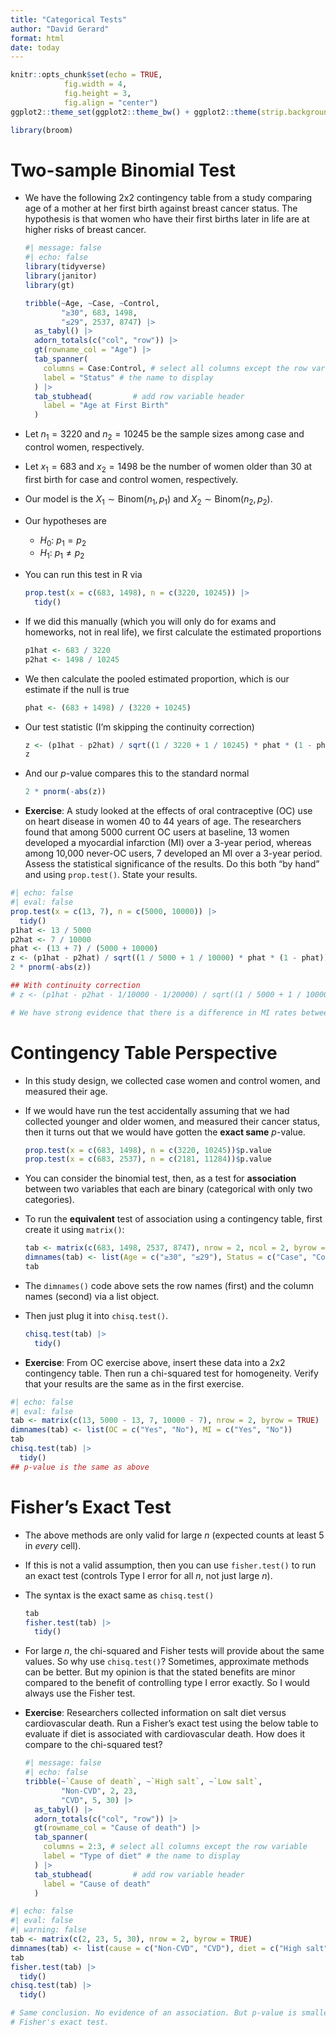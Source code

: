 ```yaml
---
title: "Categorical Tests"
author: "David Gerard"
format: html
date: today
---
```


```r
knitr::opts_chunk$set(echo = TRUE, 
            fig.width = 4, 
            fig.height = 3, 
            fig.align = "center")
ggplot2::theme_set(ggplot2::theme_bw() + ggplot2::theme(strip.background = ggplot2::element_rect(fill = "white")))
```

```r
library(broom)
```


# Two-sample Binomial Test

- We have the following 2x2 contingency table from a study comparing age of a mother at her first birth against breast cancer status. The hypothesis is that women who have their first births later in life are at higher risks of breast cancer.

  ```r
  #| message: false
  #| echo: false
  library(tidyverse)
  library(janitor)
  library(gt)
  
  tribble(~Age, ~Case, ~Control,
          "≥30", 683, 1498,
          "≤29", 2537, 8747) |>
    as_tabyl() |>
    adorn_totals(c("col", "row")) |>
    gt(rowname_col = "Age") |>
    tab_spanner(
      columns = Case:Control, # select all columns except the row variable
      label = "Status" # the name to display
    ) |>
    tab_stubhead(         # add row variable header
      label = "Age at First Birth" 
    ) 
  ```

- Let $n_1 = 3220$ and $n_2 = 10245$ be the sample sizes among case and control women, respectively. 

- Let $x_1 = 683$ and $x_2 = 1498$ be the number of women older than 30 at first birth for case and control women, respectively. 

- Our model is the $X_1 \sim \text{Binom}(n_1, p_1)$ and $X_2 \sim \text{Binom}(n_2, p_2)$.

- Our hypotheses are
    - $H_0$: $p_1 = p_2$
    - $H_1$: $p_1 \neq p_2$

- You can run this test in R via

  ```r
  prop.test(x = c(683, 1498), n = c(3220, 10245)) |>
    tidy()
  ```

- If we did this manually (which you will only do for exams and homeworks, not in real life), we first calculate the estimated proportions

  ```r
  p1hat <- 683 / 3220
  p2hat <- 1498 / 10245
  ```

- We then calculate the pooled estimated proportion, which is our estimate if the null is true

  ```r
  phat <- (683 + 1498) / (3220 + 10245)
  ```

- Our test statistic (I'm skipping the continuity correction)

  ```r
  z <- (p1hat - p2hat) / sqrt((1 / 3220 + 1 / 10245) * phat * (1 - phat))
  z
  ```

- And our $p$-value compares this to the standard normal

  ```r
  2 * pnorm(-abs(z))
  ```

- **Exercise**: A study looked at the effects of oral contraceptive (OC) use on heart disease in women 40 to 44 years of age. The researchers found that among 5000 current OC users at baseline, 13 women developed a myocardial infarction (MI) over a 3-year period, whereas among 10,000 never-OC users, 7 developed an MI over a 3-year period. Assess the statistical significance of the results. Do this both "by hand" and using `prop.test()`. State your results.

```r
#| echo: false
#| eval: false
prop.test(x = c(13, 7), n = c(5000, 10000)) |>
  tidy()
p1hat <- 13 / 5000
p2hat <- 7 / 10000
phat <- (13 + 7) / (5000 + 10000)
z <- (p1hat - p2hat) / sqrt((1 / 5000 + 1 / 10000) * phat * (1 - phat))
2 * pnorm(-abs(z))

## With continuity correction
# z <- (p1hat - p2hat - 1/10000 - 1/20000) / sqrt((1 / 5000 + 1 / 10000) * phat * (1 - phat))

# We have strong evidence that there is a difference in MI rates between OC users and non-OC users.
```

# Contingency Table Perspective

- In this study design, we collected case women and control women, and measured their age.

- If we would have run the test accidentally assuming that we had collected younger and older women, and measured their cancer status, then it turns out that we would have gotten the **exact same** $p$-value.

  ```r
  prop.test(x = c(683, 1498), n = c(3220, 10245))$p.value
  prop.test(x = c(683, 2537), n = c(2181, 11284))$p.value
  ```

- You can consider the binomial test, then, as a test for **association** between two variables that each are binary (categorical with only two categories).

- To run the **equivalent** test of association using a contingency table, first create it using `matrix()`:

  ```r
  tab <- matrix(c(683, 1498, 2537, 8747), nrow = 2, ncol = 2, byrow = TRUE)
  dimnames(tab) <- list(Age = c("≥30", "≤29"), Status = c("Case", "Control"))
  tab
  ```
  
- The `dimnames()` code above sets the row names (first) and the column names (second) via a list object.

- Then just plug it into `chisq.test()`.

  ```r
  chisq.test(tab) |>
    tidy()
  ```

- **Exercise**: From OC exercise above, insert these data into a 2x2 contingency table. Then run a chi-squared test for homogeneity. Verify that your results are the same as in the first exercise.

```r
#| echo: false
#| eval: false
tab <- matrix(c(13, 5000 - 13, 7, 10000 - 7), nrow = 2, byrow = TRUE)
dimnames(tab) <- list(OC = c("Yes", "No"), MI = c("Yes", "No"))
tab
chisq.test(tab) |>
  tidy()
## p-value is the same as above
```

# Fisher's Exact Test

- The above methods are only valid for large $n$ (expected counts at least 5 in *every* cell).

- If this is not a valid assumption, then you can use `fisher.test()` to run an exact test (controls Type I error for all $n$, not just large $n$).

- The syntax is the exact same as `chisq.test()`

  ```r
  tab
  fisher.test(tab) |>
    tidy()
  ```
  
- For large $n$, the chi-squared and Fisher tests will provide about the same values. So why use `chisq.test()`? Sometimes, approximate methods can be better. But my opinion is that the stated benefits are minor compared to the benefit of controlling type I error exactly. So I would always use the Fisher test.

- **Exercise**: Researchers collected information on salt diet versus cardiovascular death. Run a Fisher's exact test using the below table to evaluate if diet is associated with cardiovascular death. How does it compare to the chi-squared test?


  ```r
  #| message: false
  #| echo: false
  tribble(~`Cause of death`, ~`High salt`, ~`Low salt`,
          "Non-CVD", 2, 23,
          "CVD", 5, 30) |>
    as_tabyl() |>
    adorn_totals(c("col", "row")) |>
    gt(rowname_col = "Cause of death") |>
    tab_spanner(
      columns = 2:3, # select all columns except the row variable
      label = "Type of diet" # the name to display
    ) |>
    tab_stubhead(         # add row variable header
      label = "Cause of death" 
    ) 
  ```


```r
#| echo: false
#| eval: false
#| warning: false
tab <- matrix(c(2, 23, 5, 30), nrow = 2, byrow = TRUE)
dimnames(tab) <- list(cause = c("Non-CVD", "CVD"), diet = c("High salt", "Low salt"))
tab
fisher.test(tab) |>
  tidy()
chisq.test(tab) |>
  tidy()

# Same conclusion. No evidence of an association. But p-value is smaller in
# Fisher's exact test.
```

